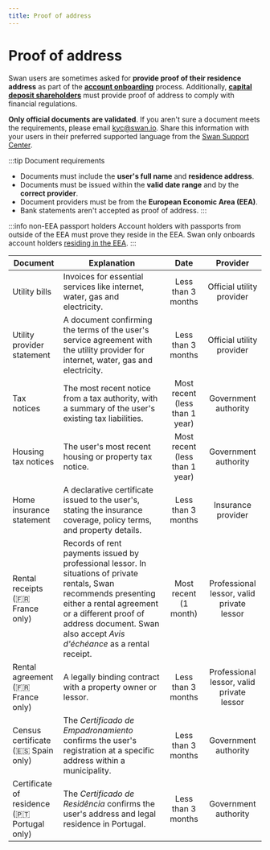 ```yaml
---
title: Proof of address
---
```


# Proof of address

Swan users are sometimes asked for **provide proof of their residence address** as part of the [**account onboarding**](../../../topics/onboarding/index.mdx) process.
Additionally, [**capital deposit shareholders**](../../../topics/capital-deposits/index.mdx#shareholders) must provide proof of address to comply with financial regulations.

**Only official documents are validated**.
If you aren't sure a document meets the requirements, please email kyc@swan.io.
Share this information with your users in their preferred supported language from the [Swan Support Center](https://support.swan.io/hc/en-150/articles/14637750111133).

:::tip Document requirements
- Documents must include the **user's full name** and **residence address**.
- Documents must be issued within the **valid date range** and by the **correct provider**.
- Document providers must be from the **European Economic Area (EEA)**.
- Bank statements aren't accepted as proof of address.
:::

:::info non-EEA passport holders
Account holders with passports from outside of the EEA must prove they reside in the EEA.
Swan only onboards account holders [residing in the EEA](../../overview/country-coverage.mdx).
:::

| Document | Explanation | Date | Provider |
| --- | --- | :---: | :---: |
| Utility bills | Invoices for essential services like internet, water, gas and electricity. | Less than 3 months | Official utility provider |
| Utility provider statement | A document confirming the terms of the user's service agreement with the utility provider for internet, water, gas and electricity.  | Less than 3 months | Official utility provider |
| Tax notices | The most recent notice from a tax authority, with a summary of the user's existing tax liabilities. | Most recent (less than 1 year) | Government authority |
| Housing tax notices | The user's most recent housing or property tax notice. | Most recent (less than 1 year) | Government authority |
| Home insurance statement | A declarative certificate issued to the user's, stating the insurance coverage, policy terms, and property details. | Less than 3 months | Insurance provider |
| Rental receipts<br />(🇫🇷 France only) | Records of rent payments issued by professional lessor. In situations of private rentals, Swan recommends presenting either a rental agreement or a different proof of address document. Swan also accept *Avis d'échéance* as a rental receipt. | Most recent (1 month) | Professional lessor, valid private lessor |
| Rental agreement<br />(🇫🇷 France only) | A legally binding contract with a property owner or lessor. | Less than 3 months | Professional lessor, valid private lessor |
| Census certificate<br />(🇪🇸 Spain only) | The *Certificado de Empadronamiento* confirms the user's registration at a specific address within a municipality. | Less than 3 months | Government authority |
| Certificate of residence<br />(🇵🇹 Portugal only) | The *Certificado de Residência* confirms the user's address and legal residence in Portugal. | Less than 3 months | Government authority |